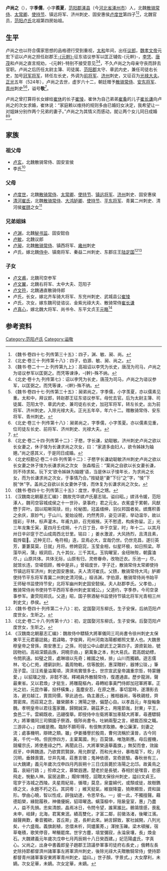 '''卢尚之'''（{{bd|463年||524年||}}），字'''季儒'''，小字'''羨夏'''，[[范阳郡|范阳郡]][[涿县|涿县]]（今[[河北省|河北省]][[涿州市|涿州市]]）人，北魏[[散骑常侍|散骑常侍]]、[[太常卿|太常卿]]、[[使持节|使持节]]、镇远将军、济州刺史、固安惠侯[[卢度世|卢度世]]第四子<ref>《魏书·卷四十七·列传第三十五》：四子，渊、敏、昶、尚。</ref><ref>《北史·卷三十·列传第十八》：四子，伯源、敏、昶、尚之。</ref>，北魏官员，[[范阳卢氏|范阳卢氏]]北祖第四房始祖。

==生平==
卢尚之也以符合儒家思想的品格德行受到重视，[[太和_(北魏)|太和]]年间，出任[[议郎|议郎]]，[[魏孝文帝|魏孝文帝]]元宏下诏以卢尚之担任赵郡王[[元幹|-{元幹}-]]征东谘议参军以匡正辅佐-{元幹}-，[[李凭|李凭]]、[[唐茂|唐茂]]和卢尚之直言规劝，-{元幹}-特别不接受意见<ref>《魏书·卷二十一上·列传第九上》：高祖诏以李凭为长史，唐茂为司马，卢尚之为谘议参军以匡弼之。而凭等谏诤，-{幹}-殊不纳。</ref><ref>《北史·卷十九·列传第七》：诏以李凭为长史，唐茂为司马，卢尚之为谘议参军，以匡弼之。而凭等谏，-{幹}-殊不纳。</ref>，不久卢尚之为母亲守丧而辞去官职。卢尚之后历任太尉主簿、司徒属、[[范阳郡|范阳郡]]太守、章武内史，兼任司徒右长史，加号[[冠军将军|冠军将军]]，转任左长史，外调为[[前将军|前将军]]、[[济州_(北魏)|济州]]刺史，又征召为[[光禄大夫|光禄大夫]]。[[正光|正光]]五年（524年），卢尚之去世，虚岁六十二，朝廷赠予[[散骑常侍|散骑常侍]]、[[安东将军|安东将军]]、[[青州_(311年-1131年)|青州]]刺史<ref>《魏书·卷四十七·列传第三十五》：昶弟尚之，字季儒，小字羡夏，亦以儒素见重。太和中，拜议郎，转赵郡王征东谘议参军。母忧去官。后为太尉主簿、司徒属、范阳太守、章武内史、兼司徒右长史，加冠军将军，转左长史。出为前将军、济州刺史。入除光禄大夫。正光五年卒，年六十二。赠散骑常侍、安东将军、青州刺史。</ref><ref>《北史·卷三十·列传第十八》：昶弟尚之，字季儒，小字羡夏。亦以儒素见重，位司徒左长史、前将军、济州刺史、光禄大夫。</ref>，谥号'''敬'''<ref>{{Citation| last=唐| first=云明| author-link=唐云明| year=1973年| title=《河北平山北齐崔昂墓调查报告》| periodical=《文物》| volume=| issue=11期| pages=47-50| url=http://www.cnki.com.cn/Article/CJFDTotal-WENW197311003.htm| doi=| oclc=| accessdate=2019-05-19| archive-date=2020-12-08| archive-url=https://web.archive.org/web/20201208192601/http://www.cnki.com.cn/Article/CJFDTOTAL-WENW197311003.htm| dead-url=no}}</ref>。

卢尚之曾打算将长女嫁给[[崔休|崔休]]的长子[[崔㥄|崔㥄]]，崔休为自己弟弟[[崔夤|崔夤]]的儿子[[崔长谦|崔长谦]]向卢尚之的次女求婚，崔休说：“家庭赖以维持的规则多由已婚妇女决定，我希望让一对姐妹分别作两个兄弟的妻子。”卢尚之为其情义而感动，就让两个女儿同日成婚<ref>《北史·卷二十四·列传第十二》：子愍，字长谦，幼聪敏。济州刺史卢尚之欲以长女妻之，休子㥄为长谦求尚之次女，曰：“家道多由妇人，欲令姊妹为妯娌。”尚之感其义，于是同日成婚。</ref><ref>《北史校勘记·卷二十四·列传第十二》：子愍字长谦幼聪敏济州刺史卢尚之欲以长女妻之休子㥄为长谦求尚之次女　张森楷云：“案尚之自欲以长女妻长谦，则不待求矣。玩下文‘欲令姊妹为妯娌’语，当是休以子㥄年长，为求尚之长女，而为长谦求尚之次女，于事情乃合。”按疑是“妻”下衍“之”字，“㥄”下脱“休”字。盖尚之自欲以长女妻休子㥄，而休复为长谦求尚之次女。</ref>。

==家族==
{{main|范阳卢氏世系图}}

===祖父母===
*[[卢玄|卢玄]]，北魏散骑常侍、固安宣侯
*李氏<ref>《魏书·卷四十七·列传第三十五》：度世，李氏之甥。</ref>

===父母===
*[[卢度世|卢度世]]，北魏[[散骑常侍|散骑常侍]]、[[太常卿|太常卿]]、[[使持节|使持节]]、[[镇远将军|镇远将军]]、[[济州|济州]]刺史、固安惠侯
*[[清河崔氏|清河崔氏]]，北魏[[散骑常侍|散骑常侍]]、[[大鸿胪卿|大鸿胪卿]]、[[使持节|使持节]]、[[平东将军|平东将军]]、青冀二州刺史、清河侯[[崔赜|崔赜]]之女<ref name=autogenerated1>《汉魏南北朝墓志汇编》：魏故充华嫔卢氏墓志铭。谥曰昭。」嫔讳令媛，范阳涿人，魏司空容城成侯之十一世孙，录事府」君之元女。衣冕盛于累朝，风猷懋于弈叶。固以昭晰简牍，纷」纶秘图，冠盖缙绅，羽仪邦国者矣。嫔膺积善之余庆，禀妙气」于山川。爰始设帨，灼然秀异，姿见详密，举动温华，故以擅彩」平林，标声灌木。年甫九龄，召充椒掖。天不慭遗，构疾弥留。正」光三年龙集壬寅，夏四月壬戍朔，十六日丁丑，卒于京室，时」年十二。以其月卅日辛卯窆于芒山成周西北廿里。铭曰：」姜水激波，大风扬烈，且清且素，载抟载𩗭。迈种无巳，龟符相」迭，显焉必大，宜哉仍世。仍世克昌，遂衍英芳，萋萋莫莫，日就」月将。修姱窈窕，玉莹金相，似星环极，如日照梁。苹藻毕闲，蒲」椒洞启，九十其仪，三千其礼。玉钩曜室，金纽映陛，朝露溘尽，」山原共体。共体无际，山原有归，灵修眷命，改物迁衣。乐池一」尽，就馆长违，空嗟佪顾，帷中是非。」曾祖度世，字子迁，散骑常侍太常卿使持节镇远将军济州」刺史固安惠侯。夫人清河崔氏。父赜，散骑常侍大鸿」胪卿使持节平东将军青冀二州刺史清河侯。」祖讳渊，字伯源，散骑常侍尚书始平王师秘书监使持节安」北将军幽州刺史固安懿侯。夫人赵郡李氏。父孝伯，」散骑常侍尚书使持节平西将军泰州刺史宣城公。」父道约，字季恭，今司空录事参军。妻荧阳郑氏。父道」昭，国子祭酒秘书监使持节镇北将军光青相三州刺史文」恭侯。</ref>

===兄弟姐妹===
*[[卢渊|卢渊]]，北魏[[秘书监|秘书监]]、固安懿伯
*[[卢敏|卢敏]]，北魏议郎
*[[卢昶|卢昶]]，北魏[[散骑常侍|散骑常侍]]、镇西将军、[[雍州|雍州]]刺史
*卢氏，嫁北魏[[侍中|侍中]]、镇南将军、秦益二州刺史、东郡庄王[[陆定国|陆定国]]<ref>《魏书·卷四十·列传第二十八》：初，定国娶河东柳氏，生子安保，后纳范阳卢度世女，生昕之。</ref><ref>《北史·卷二十八·列传第十六》：初，定国娶河东柳氏，生子安保。后娶范阳卢度世女，生昕之。</ref>

===子女===
*[[卢文甫|卢文甫]]，北魏司空参军																																							
*[[卢文翼|卢文翼]]，北魏右将军、太中大夫、范阳子
*[[卢文符|卢文符]]，北魏通直散骑侍郎
*卢氏，长女，嫁北齐车骑大将军、东兖州刺史、武城县公[[崔㥄|崔㥄]]
*卢氏，次女，嫁东魏司徒谘议、金紫光祿大夫、散骑常侍[[崔长谦|崔长谦]]
*[[卢真心|卢真心]]，嫁北魏大将军、尚书令、东平文贞王[[元略_(东平王)|元略]]<ref>《汉魏南北朝墓志汇编》：魏故侍中驃騎大將軍儀同三司尚書令徐州刺史太保東平王元君墓誌銘」君諱略，字俊興，司州河南洛陽都鄉照文里人也。大魏景穆皇帝之曾孫，南安惠王」之孫，司徒公中山獻武王之第四子。源資氣始，號因物初。高祖深鏡品族，洞曉宗由，」窮萬象之本，則大易氏。君高朗幼標，令問夙遠。如璧之質，處琳琅以先奇；維國之楨，排」山川而獨穎。遊志儒林，宅心仁苑，禮窮訓則，義周物軌，信等脫劍，惠深贈紵，器博公琰，」筆茂子雲。汪汪焉量溢萬頃，濟濟焉實懷多士。世宗宣武皇帝識重宗哲，特蒙鍾愛，」以貂璫之授，非懿不居。釋褐員外散騎常侍，復遷通直。歷步龍淵，聲最東省。又以君煥」才挺生，將雕龍樞內，尋轉給事黃門侍郎加冠軍將軍。正光之初，元昆作蕃，投杼橫集，」濫塵安忍，在原之應，事切當時，遂潛影去洛，避刃越江，賣買同價，寧此過也。偽主蕭氏，」雅相器尚，等秩親枝，齊賞密席。而莊寫之念，雖榮願本；渭陽之戀，偏楚心自。以孝昌元」年旋軸象魏。孝明皇帝以君往濫家難，歸闕誠深，錫茲茅土，用隆節胤，封東」平王，食邑二千。雲綱既收，迅翮復舉。即授侍中左衛將軍加車騎大將軍，尋遷驃騎大」將軍儀同三司領國子祭酒，俄陟尚書令。吐納兩聖之言，總裁百揆之職。三游非心，」四維是務。臨財不願苟得，有佷無求取勝。奉公廉潔，刻妻之流；處事機明，辯碑之類。雖」伊姜播譽於殷周，曹何流稱於漢晉，古今同美，千代一時。但民悖四方，主棄萬國，則」百莫儲，唯虺斯應。母后握機，競權宗氏，將使產祿之門，再聞此日。大將軍榮遠舉義旗，」無契而會，效踰叔牙，中興魏道。乃欲賞罰賢諛，用允群望，而和光未分，暴皓麾下，皎」月沉明，垂棘喪寶。廿井先竭，莊惠言徵；鬼神依德，宮奇匪驗。春秋卌有三，以大魏建」義元年歲次戊申四月丙辰朔十三日戊辰薨於洛陽之北邙。故黃鳥之篇，哀結行路；」殄瘁之文，慕縈遐邇。楚老於是長號，舂相於是嘿音，悲感飛走，惋動人神。宸居追歎，」賵侔博陸，詔贈太保徐州刺史，謚曰文貞王。窀穸于洛城之西陵。夫星周紀易，循環」莫息，泉靈綿代，或頹或徙，故樹鐫琢之文，永題不朽之石。其詞粵：」維天挺氣，維嶽降靈，猗歟顯哲，資和誕形。學由心曉，智以性成，辟強幼達，令思早名。一」彼一此，不獨擅聲。藉德蹈榮，緣懿履秩，神儀優婉，貂璋曜逸。螭藻樞中，陪扆皇室，惠」乃盡人，益不先損。忠矣清朗，晶焉冰日，令問令望，誰黨誰比。鶺鴒懷感，喪亂未申，岐肆」北海，君寓東泯。績高雙化，才富二鄰，前徽洛渚，後曜江濱。越聲興歎，秦音獨欸，首丘斯」遂，長軒此來。納言歸致，冢社誠開，八列光矣，十六盛哉。義旗創植，忠儇未析，同燼薰莠，」渾挫玉礫。梁木頓摧，宿草奄積，歌笑停音，琴觴罷席。世宇方塵，墳堂彌寂，永淪泉壤，長」煥金石。大魏建義元年歲次戊申七月丙辰朔十八日癸酉建。」妃范陽盧氏，字真心。父尚之，出身中書義郎皇子趙郡王諮議參軍事司徒府右長史，」俄轉左長史除持節都督濟州諸軍事左將軍濟州刺史，後除光祿大夫贈散騎常侍」使持節都督青州諸軍事安東將軍青州刺史，謚曰。」世子顏，字景式。」大女摩利，未嫡。次女足華，未嫡。次女定華，未嫡。</ref>

==参考资料==
{{reflist}}

[[Category:范阳卢氏|Category:范阳卢氏]]
[[Category:谥敬|Category:谥敬]]